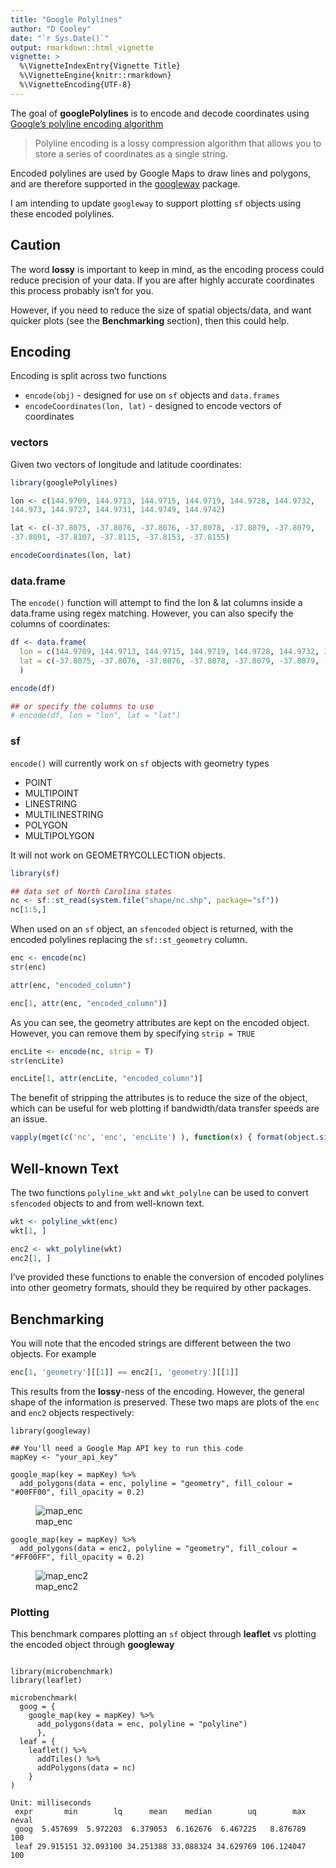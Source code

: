 ```yaml
---
title: "Google Polylines"
author: "D Cooley"
date: "`r Sys.Date()`"
output: rmarkdown::html_vignette
vignette: >
  %\VignetteIndexEntry{Vignette Title}
  %\VignetteEngine{knitr::rmarkdown}
  %\VignetteEncoding{UTF-8}
---
```


The goal of **googlePolylines** is to encode and decode coordinates using [Google's polyline encoding algorithm](https://developers.google.com/maps/documentation/utilities/polylinealgorithm)

> Polyline encoding is a lossy compression algorithm that allows you to store a series of coordinates as a single string. 


Encoded polylines are used by Google Maps to draw lines and polygons, and are therefore supported in the [googleway](https://CRAN.R-project.org/package=googleway) package. 

I am intending to update `googleway` to support plotting `sf` objects using these encoded polylines.


## Caution

The word **lossy** is important to keep in mind, as the encoding process could reduce precision of your data. If you are after highly accurate coordinates this process probably isn't for you. 

However, if you need to reduce the size of spatial objects/data, and want quicker plots (see the **Benchmarking** section), then this could help.


## Encoding

Encoding is split across two functions

- `encode(obj)` - designed for use on `sf` objects and `data.frames`
- `encodeCoordinates(lon, lat)` - designed to encode vectors of coordinates


### vectors

Given two vectors of longitude and latitude coordinates:

```r
library(googlePolylines)

lon <- c(144.9709, 144.9713, 144.9715, 144.9719, 144.9728, 144.9732, 
144.973, 144.9727, 144.9731, 144.9749, 144.9742)

lat <- c(-37.8075, -37.8076, -37.8076, -37.8078, -37.8079, -37.8079, 
-37.8091, -37.8107, -37.8115, -37.8153, -37.8155)

encodeCoordinates(lon, lat)

```


### data.frame

The `encode()` function will attempt to find the lon & lat columns inside a data.frame using regex matching. However, you can also specify the columns of coordinates:

```r

df <- data.frame(
  lon = c(144.9709, 144.9713, 144.9715, 144.9719, 144.9728, 144.9732, 144.973, 144.9727, 144.9731, 144.9749, 144.9742),
  lat = c(-37.8075, -37.8076, -37.8076, -37.8078, -37.8079, -37.8079, -37.8091, -37.8107, -37.8115, -37.8153, -37.8155)
  )

encode(df)

## or specify the columns to use
# encode(df, lon = "lon", lat = "lat")

```


### sf

`encode()` will currently work on `sf` objects with geometry types

- POINT
- MULTIPOINT
- LINESTRING
- MULTILINESTRING
- POLYGON
- MULTIPOLYGON

It will not work on GEOMETRYCOLLECTION objects.


```r

library(sf)

## data set of North Carolina states
nc <- sf::st_read(system.file("shape/nc.shp", package="sf"))
nc[1:5,]


```

When used on an `sf` object, an `sfencoded` object is returned, with the encoded polylines replacing the `sf::st_geometry` column. 

```r
enc <- encode(nc)
str(enc)

attr(enc, "encoded_column")

enc[1, attr(enc, "encoded_column")]

```

As you can see, the geometry attributes are kept on the encoded object. However, you can remove them by specifying `strip = TRUE`

```r
encLite <- encode(nc, strip = T)
str(encLite)

encLite[1, attr(encLite, "encoded_column")]

```


The benefit of stripping the attributes is to reduce the size of the object, which can be useful for web plotting if bandwidth/data transfer speeds are an issue.

```r
vapply(mget(c('nc', 'enc', 'encLite') ), function(x) { format(object.size(x), units = "Kb") }, '')

```


## Well-known Text

The two functions `polyline_wkt` and `wkt_polylne` can be used to convert `sfencoded` objects to and from well-known text.

```r

wkt <- polyline_wkt(enc)
wkt[1, ]

```


```r
enc2 <- wkt_polyline(wkt)
enc2[1, ]

```

I've provided these functions to enable the conversion of encoded polylines into other geometry formats, should they be required by other packages.  

## Benchmarking

You will note that the encoded strings are different between the two objects. For example

```r
enc[1, 'geometry'][[1]] == enc2[1, 'geometry'][[1]]
```

This results from the **lossy**-ness of the encoding. However, the general shape of the information is preserved. These two maps are plots of the `enc` and `enc2` objects respectively:

```
library(googleway)

## You'll need a Google Map API key to run this code
mapKey <- "your_api_key"

google_map(key = mapKey) %>%
  add_polygons(data = enc, polyline = "geometry", fill_colour = "#00FF00", fill_opacity = 0.2)

```
![map_enc](./img/map_enc.png)

```
google_map(key = mapKey) %>%
  add_polygons(data = enc2, polyline = "geometry", fill_colour = "#FF00FF", fill_opacity = 0.2)
```
![map_enc2](./img/map_enc2.png)


### Plotting

This benchmark compares plotting an `sf` object through **leaflet** vs plotting the encoded object through **googleway**

```

library(microbenchmark)
library(leaflet)

microbenchmark(
  goog = { 
    google_map(key = mapKey) %>%
      add_polygons(data = enc, polyline = "polyline")
      },
  leaf = { 
    leaflet() %>%
      addTiles() %>%
      addPolygons(data = nc)
    }
)

Unit: milliseconds
 expr       min        lq      mean    median        uq        max neval
 goog  5.457699  5.972203  6.379053  6.162676  6.467225   8.876789   100
 leaf 29.915151 32.093100 34.251388 33.088324 34.629769 106.124047   100
 
```





